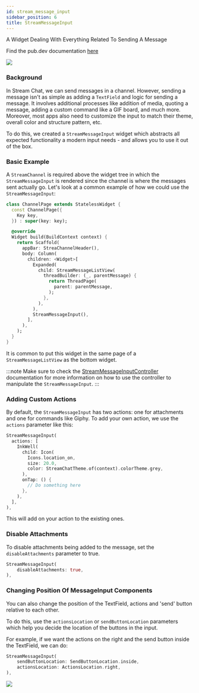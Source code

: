 ```yaml
---
id: stream_message_input
sidebar_position: 6
title: StreamMessageInput
---
```


A Widget Dealing With Everything Related To Sending A Message

Find the pub.dev documentation [here](https://pub.dev/documentation/stream_chat_flutter/latest/stream_chat_flutter/StreamMessageInput-class.html)

![](../assets/message_input.png)

### Background

In Stream Chat, we can send messages in a channel. However, sending a message isn't as simple as adding
a `TextField` and logic for sending a message. It involves additional processes like addition of media,
quoting a message, adding a custom command like a GIF board, and much more. Moreover, most apps also
need to customize the input to match their theme, overall color and structure pattern, etc.

To do this, we created a `StreamMessageInput` widget which abstracts all expected functionality a modern input
needs - and allows you to use it out of the box.

### Basic Example

A `StreamChannel` is required above the widget tree in which the `StreamMessageInput` is rendered since the channel is
where the messages sent actually go. Let's look at a common example of how we could use the `StreamMessageInput`:

```dart
class ChannelPage extends StatelessWidget {
  const ChannelPage({
    Key key,
  }) : super(key: key);

  @override
  Widget build(BuildContext context) {
    return Scaffold(
      appBar: StreaChannelHeader(),
      body: Column(
        children: <Widget>[
          Expanded(
            child: StreamMessageListView(
              threadBuilder: (_, parentMessage) {
                return ThreadPage(
                  parent: parentMessage,
                );
              },
            ),
          ),
          StreamMessageInput(),
        ],
      ),
    );
  }
}
```

It is common to put this widget in the same page of a `StreamMessageListView` as the bottom widget.

:::note
Make sure to check the [StreamMessageInputController](../stream_chat_flutter_core/stream_message_input_controller.mdx) documentation for more information on how to use the controller to manipulate the `StreamMessageInput`.
:::

### Adding Custom Actions

By default, the `StreamMessageInput` has two actions: one for attachments and one for commands like Giphy.
To add your own action, we use the `actions` parameter like this:

```dart
StreamMessageInput(
  actions: [
    InkWell(
      child: Icon(
        Icons.location_on,
        size: 20.0,
        color: StreamChatTheme.of(context).colorTheme.grey,
      ),
      onTap: () {
        // Do something here
      },
    ),
  ],
),
```

This will add on your action to the existing ones.

### Disable Attachments

To disable attachments being added to the message, set the `disableAttachments` parameter to true.

```dart
StreamMessageInput(
    disableAttachments: true,
),
```

### Changing Position Of MessageInput Components

You can also change the position of the TextField, actions and 'send' button relative to each other.

To do this, use the `actionsLocation` or `sendButtonLocation` parameters which help you decide the location
of the buttons in the input.

For example, if we want the actions on the right and the send button inside the TextField, we can do:

```dart
StreamMessageInput(
    sendButtonLocation: SendButtonLocation.inside,
    actionsLocation: ActionsLocation.right,
),
```

![](../assets/message_input_change_position.png)
